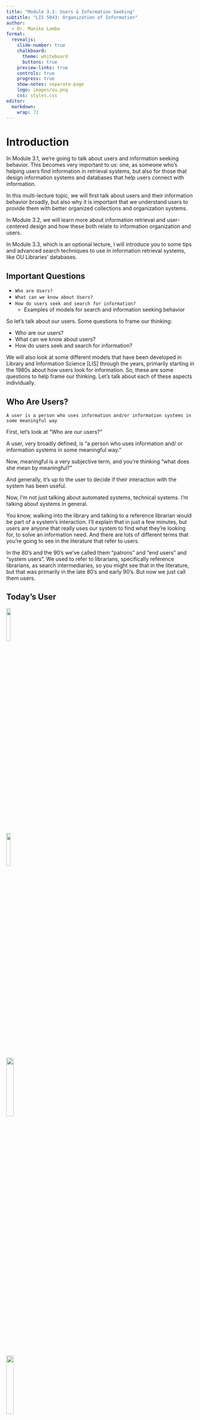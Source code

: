 ```yaml
---
title: "Module 3.1: Users & Information Seeking"
subtitle: "LIS 5043: Organization of Information"
author: 
  - Dr. Manika Lamba
format:
  revealjs: 
    slide-number: true
    chalkboard: 
      theme: whiteboard
      buttons: true
    preview-links: true
    controls: true
    progress: true
    show-notes: separate-page
    logo: images/ou.png
    css: styles.css
editor: 
  markdown: 
    wrap: 72
---
```


# Introduction

::: notes
In Module 3.1, we're going to talk about users and information seeking
behavior. This becomes very important to us: one, as someone who's
helping users find information in retrieval systems, but also for those
that design information systems and databases that help users connect
with information.

In this multi-lecture topic, we will first talk about users and their
information behavior broadly, but also why it is important that we
understand users to provide them with better organized collections and
organization systems.

In Module 3.2, we will learn more about information retrieval and
user-centered design and how these both relate to information
organization and users.

In Module 3.3, which is an optional lecture, I will introduce you to
some tips and advanced search techniques to use in information retrieval
systems, like OU Libraries' databases.
:::

## Important Questions

-   `Who are Users?`
-   `What can we know about Users?`
-   `How do users seek and search for information?`
    -   Examples of models for search and information seeking behavior

::: notes
So let's talk about our users. Some questions to frame our thinking:

-   Who are our users?
-   What can we know about users?
-   How do users seek and search for information?

We will also look at some different models that have been developed in
Library and Information Science \[LIS\] through the years, primarily
starting in the 1980s about how users look for information. So, these
are some questions to help frame our thinking. Let's talk about each of
these aspects individually.
:::

## Who Are Users?

`A user is a person who uses information and/or information systems in some meaningful way`

::: notes
First, let's look at "Who are our users?"

A user, very broadly defined, is "a person who uses information and/ or
information systems in some meaningful way."

Now, meaningful is a very subjective term, and you're thinking "what
does she mean by meaningful?"

And generally, it's up to the user to decide if their interaction with
the system has been useful.

Now, I'm not just talking about automated systems, technical systems.
I'm talking about systems in general.

You know, walking into the library and talking to a reference librarian
would be part of a system's interaction. I'll explain that in just a few
minutes, but users are anyone that really uses our system to find what
they're looking for, to solve an information need. And there are lots of
different terms that you're going to see in the literature that refer to
users.

In the 80's and the 90's we've called them "patrons" and "end users" and
"system users". We used to refer to librarians, specifically reference
librarians, as search intermediaries, so you might see that in the
literature, but that was primarily in the late 80's and early 90's. But
now we just call them users.
:::

## Today's User {.smaller}

::: {layout-ncol="4"}
![](images/user.jpg){width="15%"}

![](images/user1.jpg){width="15%"}

![](images/user3.jpg){width="20%"}

![](images/user4.jpg){width="20%"}
:::

::: notes
Okay, so who exactly is today's user?

I've given you some pictures on this slide to think through what a user
or who a user is, but one thing that you'll notice, of course, is that
there is either a computerized or virtual or a print based technology in
place in each of these pictures.

You will notice, computers, much of what you would see in most of the
libraries today with various different people of different genders or
ages accessing the Internet or using computer systems within their
library context.

You also have to think about users in terms of age groups. We have young
users that are interacting with and adapting technology in ways that we
did not anticipate, which is very exciting for us as library and
information professionals, but it's also very challenging because we now
have to think about how do we engage with the users and help them become
better information consumers as well as creators of information.

And we cannot forget that people still like to browse our libraries.
People traditionally are used to going through the stacks, finding
something they like and then looking at the books around the book to
determine if there's something else that they find of interest or that's
related to their information need. So, classification systems are still
very relevant in libraries. That's not to say that the systems in place
are the best systems or the most user-friendly systems for this new
generation of user, but they do still support users in very important
ways.

A really interesting dimension of users, and this came about, of course,
with the Internet and more social ways of sharing information or
participating in online communities, is what is being called "citizen
science".

Also, we have very wired individuals as users today where a user is
connected to internet 24/7. These users are using different tools like
smartphones or tablets in ways that allow them to access information but
also to share and create information and engage in different practices
with other users. These are all dimensions of users we as information
professionals have to think about.
:::

## Model of Today's User

> [*Work in Progress?!*]{style="color: blue;"}

::: notes
So, when we think about today's users, it's really difficult to model
the user today because of all the different technology that they
interact with on a daily basis and all the different resources they have
available to them at their fingertips.

So, let's think about the user as a "work in progress" as we work
through this lecture on users and information behavior.
:::

## Some More Vocabulary

-   `Information`: any difference you perceive in your environment or
    within yourself
-   `Information need`: recognition that your knowledge is inadequate to
    satisfy a goal you have
-   `Information seeking`: conscious effort to acquire information in
    response to a need or gap in your knowledge
-   `Information behavior`: information seeking, as well as other
    unintentional or passive behaviors, or other purposive behaviors
    such as avoiding information

::: notes
Some other vocabulary that might be useful for understanding this
dimension of information seeking and organization of information.

In this program you will read lots of definitions of **information**.
One definition I find particularly useful is: *information is any
difference you perceive in your environment or within yourself*.

So, we can think of information in lots of different ways. We can think
of it as a cognitive change that comes about when we learn something new
or we encounter some new piece of information. We can think of
"information-as-thing," or as physical objects actually being thought of
as information bearing Or having the ability to inform us in some way.
So, there are lots of different ways we can think of information.

**Information need** then is that recognition that you have that your
knowledge is somewhat inadequate in a particular area and you need to
find something else out in order to satisfy a goal that you have. For
example, if you want to learn about designing webpages, you're probably
going to go to a class, or you're going to find a book that will help
you with this, or you might even go on the web and find different
information. But you're going to access systems, resources, in order to
find information to solve your information problem.

Another term is **information seeking**, and this is a conscious effort
to acquire information in response to a need or gap in your knowledge.
Think about your daily activities. Many of you probably got up this
morning, turned on a computer or tablet, turned on the television,
listened to the news, got information about the weather, so you could
decide what you're going to wear today or if you need an umbrella. You
probably have talked on the phone to someone today. At different points
during your day, you have been encountering or accessing different
systems to find information.

**Information behavior**, then, is kind of this overall umbrella of
information seeking as well as other unintentional or passive behaviors
or other purposeful behaviors related to seeking (or not seeking)
information, such as avoiding information.

Now, how many of you have heard of cognitive dissonance? It comes from
cognitive science. Cognitive dissonance is where you avoid information
that you know is going to change something that you've already made a
decision about or something that you've already done and you don't
really want to encounter that information because you know it's going to
make you feel bad about your decision. That's just one way of looking at
it. So, for example, you've just made a major purchase, like you bought
a new car. And then you get on the website or you hear consumer reports
or something telling you how bad that car is and that you really
shouldn't have bought it in the first place, and that's the idea of
avoiding information.

Also, it's interesting in our field because of what we call the
information glut, or the information overload. That people purposely
filter our information sources in their lives because they don't want to
be overwhelmed with all this different kinds of information. For
instance, I don't turn on the news before 8:00 because I don't want to
know what's going on until I'm ready for it.

But that's one way in which we avoid information. Turning off the radio
while you're driving, things like that. When we look at information
behavior, we look at not just purposeful information seeking, but we
look at avoidance activities as well.

So, it's a really interesting area of our field that tells us a lot
about people and how our information can be represented for them in
order to effect access to that information.

So, what do we need to know about the people we call our users?
:::

## What do We Need to Know?

-   `Demographics`
-   `Types & Levels of Knowledge`
-   `Information-Seeking Situations`

::: notes
Well, there are certain things we can know, and there are certain things
we can make some generalizations about, such as demographics, types and
levels of knowledge, and information seeking situations. Let's address
each of these separately.
:::

## Demographics

-   `Age`
-   `Gender`
-   `Education`
-   `Occupation`
-   `Culture` *(values, language, ethnicity)*

::: notes
**Age** is one way that we can get a good picture about a user group.
And we can characterize age in many different ways. Our society has
created these frameworks in order for us to do so. We can think about
age in terms of K-5, K-12, young adult, adult, senior citizen, children.
We put all these different labels on it. So, that's one way in which we
can get a handle on one characteristic of our user group.

Also, **gender**, are they primarily males and females? In earlier
studies of computer adoption studies this demographic was a real factor.
It's not as much today as it used to be, but again there are still
studies that show that males are heavier users of different kinds of
information technology than females are, but that's shifting.

What's really interesting about some of our studies today with gender is
that we're seeing that particularly in the web and in the internet
environment is that we have different uses -- that each gender has a
different use. Females tend to use more of the communicative aspects of
the web and internet than males. And males generally -- and I don't like
to generalize, but studies have shown this -- are more into the
information gathering and gaming and more of the high tech applications.

So it's kind of interesting what we can tell about a user population
based on the different variables. But this is shifting constantly.

**Education** can tell us a lot about a user group. It tells us about
their potential knowledge, about their subject and domain expertise; it
tells us about potential uses they might have for that information that
they're looking for. So, education level can tell us quite a bit.

**Occupation** is the same. If we know that someone is an engineer or
chemist or a contractor or a builder, they're going to have a different
knowledge base potentially. And so it's interesting to be able to tell
what their occupation is because that again will tell us something again
about what they're going to be looking for, what kind of resources would
be useful for them.

**Culture** is a little bit of a grayer area. But it does tell us a
little bit about values and ethnicity and ethnic choices that people
make. But also language. Especially if you're designing a system. You
need to know what kind of language or what languages your users need in
order to access your system. Is it a multilingual system? Do you have a
very heavy multilingual population, and how do we adapt that within the
system environment? So, even language can be a very important variable
to know about our users. We have a sparsity of studies related to
cultural aspects of information behavior and users.
:::

# Types and Levels of Knowledge

Allen (1991)

-   `World Knowledge`
-   `System Knowledge`
-   `Task Knowledge`
-   `Domain Knowledge`

::: notes
The second set of information that we can know about our users is what
we call "types and levels of knowledge":

-   world knowledge
-   system knowledge
-   task knowledge
-   domain knowledge

And others have expanded on this idea as well. So, let's break them each
down.
:::

## 1. World Knowledge

-   `World View, Perception of Self`

-   `Affects Self-Confidence`

::: notes
Now, we can look at them separately, but you can also see the
connections and the overlap between all these types of levels of
knowledge.

For example, **world knowledge** is a user's perception of themself and
the role that they play in the world -- in their own world. And it's
really a combination of the other three knowledge rolled into one. This
is kind of from a constructivist learning point of view -- that you
build or construct your own world based upon what you encounter, what's
in your society, and that frames and shapes your perception of yourself
and the role that you play.

Why this is important to us is that it will affect a user's
self-confidence when they're working with a particular system, when
they're looking for information, when they're coming to the reference
desk and asking questions. So, somebody with high world knowledge,
someone who has traveled a lot, someone who has a real broad view of the
world and different pieces of the world, and has a good sense of how
they *fit* in the world, is probably a more confident user of
information and information sources.
:::

## 2. System Knowledge

-   `Understanding of Information Environment`

> Information systems at some level (e.g. cultural, institutional,
> technical, interpersonal)

-   `Affects Skills and Expections`

::: notes
The second type of knowledge is a little bit more complex. This is
**system knowledge**, and this has been expanded upon by many people in
our field.

For example, Allen defines it as the understanding a user has of an
information environment. And this can mean many different things. This
can be an information system at any level -- not just a technical level.
It can be a cultural level -- how their community system works. Who do
you call if you need to find out if they're picking up your garbage on a
holiday? That's an example of your cultural system. An institutional
system would be something you know, "Who do I call if someone's put a
lock on my car wheel, so I can go home?" But you have to understand how
that institutional system might work.

Technical is related to knowledge of how the technical system works,
such as, "How does this database work? What can I do to make my search
effective?"

Interpersonal systems are your personal network. Who do you call if you
need a recipe for coffee cake? So, your own personal network, your
friends, your family, your colleagues.

Your understanding of system knowledge affects your skills and your
expectations when you're using different systems.

Okay, now let's expand this even further.
:::

## 2. System Knowledge (Cont.)

-   Conceptual knowledge of the information retrieval process - -
    *translating a need into a query*

-   Semantic knowledge of how to implement a query in a given system - -
    *the how and when to use the system features*

-   Technical skills in executing the query (Borgman, 1996)
    -   basic computing skills
    -   syntatic knowledge of query entry and how search statements,
        systems work 

::: notes
System knowledge includes many different aspects.

We can think of it as conceptual knowledge, we can think of it as
semantic knowledge, and we can think of it as technical skills. These
ideas were introduced by Christine Borgman in 1996 and they still hold
true today. Let's define each.

**Conceptual knowledge** is your understanding of an information
retrieval process -- translating your need into a query and eventually
implementing into a system.

**Semantic knowledge** is your understanding about how to implement a
query into a specific system -- or how do you input your query into a
given system. And how and when to use different system features.

For example, technical skills in inputting the query: your basic
computing skills, the syntax that you need in order to actually enter it
into the search box. Now, today we have it a little easier; we don't
have to use any command line searching. We don't have to put into our
OPACS anymore "A:\\" (A colon backslash) and then the author's last
name. And in most system's we don't even need to know if we need to
enter the last name, first name anymore. We've gotten very spoiled in
that way. But there are still a lot of systems out there that you really
have to know the syntax in order to enter a query to make the system
understand it.
:::

## 2.1 Conceptual Knowledge {.smaller}

- Going from the vaguely-felt need...
  - To the query formulation
      - verbally expressed
      - written or typed
      
- Query is formulated in terms of the... (Buckland, 1991)
  - Content *(words, numbers, symbols)*
  - Information Entities *(documents, objects)*
  - "Information as Thing" *(container of information)* 

- Successful query = translation of intended meaning into search terms

::: notes
Let's look at **conceptual knowledge**. Going from a vaguely felt need,
where we start to realize that we need some information about this
particular
topic
and "how can I find that information" to the idea of expressing that
query, either verbally where you go and ask somebody.

You ask a reference
librarian, call someone on the phone, text somebody on your phone, or type it
into a search engine, type it into a database, type it into an OPAC. We then
have to
understand how to formulate that query within our system. We
have to
be able to take our actual query and put it into terms that would be useful and
meaningful to either a human or a computerized system. 

And oftentimes, I'm
sure as you'll learn in 5053, your user doesn't really know what they want
when they come to talk to you. When they ask you a question at a reference
desk, they'll give you a
really big
, broad question, when they really need this
other subset of that actual query. After many years at a reference desk, I can
tell you, you get everything from A
-
Z. 

And oftentimes, you start very broadly
and eventually you drill down to what they need. But again, a user often
has to
go through that same process when they're seeking information.
:::

## 2.2 Semantic Knowledge

- `How to Implement a Query in the System`
- `How the System is Structured` *(file system used)*
- `Action` *(find, select, scan, browse)*
- `Access Points or Field Tags` *(author, title, subject)*
- `Search Terms` *(search functions of systesm: Boolean, Keyword)*
- `How the Search Results are Displayed`

::: notes
**Semantic knowledge** is again how to implement a query into a system. You have to know how that system is structured - what kinds of fields are in that system, what fields are searchable within a system, and the kinds of information that they would hold within those fields. 

You
have to
know the different actions
that are possible such as which fields are searchable and how to limit your
query to specific field(s) in the system you are using. Other aspects include, for
example, how we enter our search terms. What terms work, and as I said earlier,
what kind of functions are possible in the system? Do you have to use an AND
or a NOT Boolean string in order to make your search work, or can you just do
fielded
searching? Or if you're in a search engine, do you just put a couple of
terms into the magical box and see what you get?

You also
have to
know how the search results are displayed, and it's not as
difficult in some of the systems today, but remember in older systems, we had
all those function keys across the top? And if you hit F1, you could print. If you
hit F3, you could get a full
-
screen preview. Things like that. Our users again are
a little more spoiled than when we were learning different systems, but still,
they
have to
understand the different functionalities of a system. And if the
system isn't well
-
designed
-
if the navigation is difficult, or there are a lot of
necessary or unnecessary features that are not easily accessible
-
then our users
are also not going to be able to use our systems.
:::

## 2.3 Technical Skills

- We MUST not take for granted that all users know how to use computers
- How the computer operates
- Syntax of entering search commands
- Commands to manipulate system (Borgman, 1996)
    - control search
    - display formats
    - control output of results


::: notes
Technical skills - is the second aspect of System Knowledge.

We cannot take for granted that all our users know how to use computers.
Even in today's very highly wired web environment. Not all our users are
online. And not
all of
our users are proficient searchers. We, then, can't take
for granted some of the basic functions of a computer, such as how a keyboard
works.

Have you all heard the tech support story about the person that calls up and
says, "Well, it says to hit the 'any key,' but I can't find it on my keyboard.
Where's 'any key'?" We still get stories like that. Or the one where the
people were so happy because their new computer came with a cup holder
-
the CD drive? Thought it was for holding cups? Or even the one about the
mouse, where they tried to access their computer by pointing their mouse at
the screen? Or putting it down on the floor like a presser foot for a sewing
machine? 

These are true stories, and we still get them. 

So, we can't make
assumptions that everyone understands how to use our systems. 

Users base
their use of systems on previous experience they have had. For example, an
older user may be familiar with a presser foot when she used a sewing machine
so her mental model of how to use the mouse may be based on this prior
experience.

And as you all know, when you're learing new databases, you first
have to
navigate a
little bit. You
have to
look and see which kinds of fields are searchable, if it includes
Boolean searches or not, if there's any kind of proximity operators you can use to
make your queries more precise. 

Everyone
has to
go through the same kind of process
whenever you start using a new system. So, they may not understand how the
computer itself works, they may not know how to enter the query, and they may not
know the different commands to make the system do what they need.

And, honestly, even though these are
really interesting
, fun stories, we also need to
remember that our users don't have the background that we all do. They're not all
from a library science program, where this is what we learn. This is what we're here
for, is to learn how to connect our users with information.
:::

## 3. Task Knowledge

- `Understanding of Information Problem and Use`
- `Affects Motivation and Goals`

:::notes
The third type of knowledge is what we call **"task knowledge,"** and this is one
of the primary areas after domain knowledge that's
really essential
to know
about your users.

Task knowledge is an understanding a person has of their information problem
and use
-
how well your users understand what they need, what they're
looking for and how well they understand the kind of resources they might
need to use to find that information.

So, if we say that a user has high task knowledge, that means that they
understand very well what the query is that they have. 

They want to wallpaper
their kitchen, so they know that they want
some kind of book
that tells them
about home decoration. That's a really pretty good understanding of their task.

But say that they need to know about the ordinances in your city if they want
to build a house with a pitched roof. Where do you go for that kind of
information? To the city ordinances, or your planning department, but this is
not the kind of information every user will know.

But your users
have to
have a good understanding of the task itself and the
kind of resources that they need to answer that query. And they also need to
know how well your
collection
can help them answer that query. And this really affects our user's motivation and goal.  If they can't easily figure out what they
need, oftentimes, they will not go any further. They will leave the library or library
website unsatisfied and go to another source, such as a search engine.
:::

## 4. Domain Knowledge

- `Understanding of Topic and Topic Organization`
- `Affects Ability to Exploit Language and Association`


:::notes
The last area, and this is probably the most important, of the four types of
knowledge, is called **"domain knowledge."** This is our user's understanding of
the topic and the topic organization or the discipline of the topic and how that
discipline is structured. So, for example, if you're an undergraduate chemistry
student, how well at that point do you understand the discipline of chemistry?
Probably you have a
fairly basic
understanding, but not at the same level as
your professor or not at the same level as graduate students in the discipline.

This type of knowledge is important for us to know because if a user has a low
or a high domain knowledge, it gives us an understanding of their ability or
facility to use the language of that discipline. And when we're creating
representations, we would
make a decision
to use very specific terminology or
to use more general terminology based upon what we understand about their
domain knowledge. 

So, for example, if we're working with, again, a chemistry
database, we're assuming that our users are individuals that are in a program
of chemistry
-
they're either students or faculty
-
and we have varying levels
of domain knowledge. The students probably have a low to moderate level of
domain knowledge, whereas the faculty would probably have a higher level.
:::

## Example

`Collection`: Law Firm Library

`Demographics`: First Yer Law Clerks

`Information-Seeking Situations`: State Statute on Environmental Easements

`Types and Levels of Knowledge`: World, System, Task, Domain

:::notes
Here's an example on how we can apply what we've just been talking about.

Our collection is a law firm library. The demographics, we have first year law
clerks, so they've probably been to law school for one year. They're beginning
to know the language of their discipline; they're beginning to know how to
conduct research in the areas. They've probably taken at least one legal
research class. They're beginning to understand how to find information for
their
particular information
needs.

Our situation here is that they need to find information on a state statute on
what are called environmental easements, which is a law that tells you, for
example, can you have a pitched roof, or how close can you build to the water
on a beach. An easement is a stipulation of ownership and ownership building
rights in a particular tract of land, whether you own it, or if the government
owns it.

So, this is our situation. We have the law clerks; they probably have a pretty
good idea of how to go about finding out this information. They probably have
a probably moderate domain knowledge
-
moderate to low. Their system
knowledge will vary depending upon the systems they have used. And their
task knowledge is probably moderate to low at this point because they may not even know what an environmental easement is at that stage in their education, but
again it may vary as well.

Now, if we take the same situation and we put it in a
public library
, our users are
going to change. We're probably not going to have law clerks; we're going to have a
person who wants to build on the beach. And they need to know how close they're
allowed to build close to the dunes, for example. They're probably not going to have a
clue what an environmental easement is or even what a state statute is
-
very possible.
And
so
their task knowledge is going to be lower, their domain knowledge is going to
be lower, system knowledge depends on their experience, but all of those are going to
affect how they go about looking for information, the questions they ask you, the
resources they access and how they interact with different systems.


Okay, so can you see how those types and levels of knowledge and demographics can
change what we need to provide in terms of access? 

In a library - a public library - our records-
our representations -
are probably going to be at a very general level. We're
going to have one card in our catalog that represents our set of state statues if we're
fortunate enough to have them in a public library, which will have very general
subject headings. Now, in a law firm library, we're probably going to have a
breakdown of the different volumes of the state statute set that tells us what's in each
individual volume. But the language in our law firm collection is going to be at a
higher level of what we call of specificity
-
more specific terminology in use
-
than
what we might see in a public library.

So, the choices we make when we're designing
and creating representations will be different depending upon the environment,
depending upon the users, and their four types and levels of knowledge. That's why
types and levels of knowledge are so important to your understanding of organizing
information.
:::

## How Do User Seek and Search for Information?

- Users are motivated to seek information in a given situation to:
      - `answer a question`
      - `solve a problem`
      - `complete a task`
      - `learn about a subject`
      - `verify a fact`
      
:::notes
Alright, now let's talk about our next framing question: How do users seek and search for information?

As I've mentioned, there
are lots of different models that we've developed, as we've looked at
information seeking from lots of different perspectives. 

Users are motivated
for many different reasons to seek information: 

  - to answer a question;
  - to solve a
problem;
  - to complete a task;
  - to learn about a subject;
  - to verify a fact; and 

many
others I'm sure that you can think of!
:::

## How Do Users Seek & Search for Information?

- Two Situational Levels
  1. `Information Seeking`
    - Broad context involving any or all systems or sources accessed
  2. `Information Searching`
    - Narrow context involving interaction with specific system or source
    
    
:::notes
We can look at this also from two situational levels: (i) **information seeking**
and
(ii) **information searching**. And oftentimes in the literature, these two get used
interchangeably, but they're
really not
the same.

**Information seeking**
is kind of a broader context where we look at an
individual's entire information seeking activities
-
from all the different systems
that they use, from the beginning of their search to the end of their search and
the use of the information. That would be seeking.

**Searching**
is a
more narrow
context where we look at one specific interaction
with
either a
human system, a computerized system, any of those other forms
of systems that we discussed earlier. So, information seeking is a broader
context; information search is where we're looking at a specific narrow
situation.
:::

## What is Information Seeking?

It refers to the [user's process for obtaining information]{style="color: blue;"}, from recognition of an information need through use of information to resolve the information need.

:::notes
So, what is information seeking? Let's go back to that idea.

The information seeking is the whole process of user 
recognizing their information need --
that they
have a gap in their knowledge, to obtaining the information itself --
 that they need to know something about a
particular topic through the use of
different systems. 
:::

## Information Seeking: Assumptions

Common assumptions about information seeking in LIS are that the process is:

1. `Purposeful`
2. `Cognitive`
3. `Contextual`
4. `Value-Based`
5. `Dynamic`

:::notes
Now in our field, as well as other fields, we've made some different
assumptions about information seeking and the process itself
-
that it's
purposeful
(that we're always looking for information for a purpose). 

Now,
we're changing our idea about this because of the web. A lot of people just get
online and surf around.
And actually, we've
always been not just for a specific
purpose when we look for information. You go to the
library
and you just
browse the 'new book' shelf. You want to see what's been published. You're
not necessarily looking for
anything in particular
. Maybe the purpose is to find
something to read, but it's not necessarily linked to a specific information
need.

We've also assumed that it's a
*cognitive activity*
-
that we're always learning
as we encounter information.

That it's
*contextual*
and that your need will change depending on the different
context.

And actually, that
it's very
*dynamic*. That as you learn more about a particular
subject when you're searching, your need will change because you might
because more focused, or you might become even broader. You might go to a particular library OPAC looking for a particular subject and then you find other
subjects that are really
interesting
and you go off on more of a non
-
focused track. Or
you find a sub
-
piece of that topic, and that is really where you want to focus. So, your
need is changing as well as you go into the information seeking process.

And
*context*
is important because that will impact the way that you make decisions.

For example, if you need to do some research for your research paper and it's due in
three months, right now you'll use the web, you'll maybe use an OPAC. You might
even interlibrary loan something
-
a novel idea. You can still do that. But say you have
three days to get your paper in, you're going to go to the web, you're going to access
anything you can quickly access, you're not going to interlibrary loan
-
you don't have
time for it now
-
and you're probably going to take anything that is related to the topic
that you're working on. 

Your idea of what's relevant or useful to you changes
because of the context!
:::

## Information Seeking & Searching: Models {.smaller}

- `Motivation`: [why users seek information, their information needs]{style="color: orange;"}
  - Dervin's Sense-Making
  - Belkin's Anomalous State of Knowledge

- `Situation`: [how users seek information]{style="color: orange;"}
  - Kuhlthau's Information Search Process

- `Resources`: [how users use resources/tools]{style="color: orange;"}
  - Mann's Library Research Models
  
- `Interaction`: [how users interact with information systems and the process(es) they use]{style="color: orange;"}


:::notes
We've also framed information seeking through four basic different
frameworks: *motivation, situation, resources, and interaction*.

For example,
*motivational models*
look at why users seek information. And
what are their information needs. And how does this make each information
seeking situation different? The two most prominent models in this area are
Dervin's
sense
-
making model and Belkin's anomalous state of knowledge
(ASK).

Dervin's
sense
-
making model is one that's primarily a constructivist point of
view, where, and
also
it's been referred to as kind of a 'Star Wars point of
view,' in that she says that as we move through the world in our daily lives and
we encounter different stimulus from different environments, we have a
cognitive shift where we learn something new about the
particular topic
or our
world around us.

And when we're seeking information, we then
have to
be
able to make sense of that information and fit it into our cognitive frameworks.
And once we can do that, then it becomes useful to us. But again, when is that
point? And what do we have to do to get there? Her model's a lot more
complex than that, and it's really a very interesting model to study. But again,
it's more of a constructivist point of view, where we learn from and construct
new realities for ourselves based upon the information we encounter in our
daily lives.

Belkin's anomalous state of knowledge, or the ASK model, is where we perceive
some 'gap' in our knowledge
-
base and we look for information, we use different
systems in order to fill that gap. It's a little bit more straightforward, but it's more of a
process model from, again, where we recognize we have a gap and everything we do
in the meantime is to find the information. Now, Belkin and
Dervin
have studied
various different
populations, primarily adults, and their models, again, reveal
different patterns and information to us about how users look for information, the
different kinds of sources they use, and how they interact with different systems.

*Situational models*
look at how users seek information. What do they
actually do
?
Kuhlthau's
model, one of the most
well known
situational models, has
*affective*
variables to it as well. Her research has primarily been with middle and high school
students.

We also have
*resource models*. Thomas Mann who was the Librarian of the Library of
Congress developed these models through watching people over the years and
interacting with different people.

We have also
*interaction models*
-
how users interact with information systems. For
example, "how we use a particular database, how we use the web, or what systems do
we actually use when we go to look for information."

It is important to remember that each of these different frameworks and models has
been developed through the years with different groups of users
-
from adults to
children to elderly, to what we call 'naive users' to more
experienced users, to web users, to database users, to OPAC users. 

We've put lots of
different labels on our user
-
groups, but we've developed these models on about forty
years of research now in
various different
aspects of our field.
:::

## Kuhlthau's ISP Model

`Task Initiation: Recognize Information Need`

1. [Topic Selection]{style="color: orange;"}: identify general topic
2. [Prefocus Formulation]{style="color: orange;"}: investigate information on general topic
3. [Focus Formulation]{style="color: orange;"}: decide on narrower topic 
4. [Information Collection]{style="color: orange;"}: gather information on narrower topic
5. [Search Closure]{style="color: orange;"}: complete the search
6. [Use of Information]{style="color: orange;"}: making use of information


:::notes
Kuhlthau's
model, for example, is probably the most well
-
known and the most
well
-
used in our field. She has kind of a somewhat linear approach, where we
have a topic selection at the beginning, where you identify a general
topic. Remember
most of her research was with middle
-
and high
-
school
students. The youth are looking for information for a research project or a
research paper. 

The first stage is topic selection. 

The second stage is called
'prefocus formulation' where the users do some investigation on the general
topic. They start looking at databases and encyclopedias. They start looking in
their card catalogs to find information in their libraries about that topic
-
or now
online.

The third stage is what
Kuhlthau
calls 'focus formulation,' where users decide
on a narrower topic from that general topic that they started from.
Kuhlthau
links users' affective states to each of these different stages
-
affective meaning
different emotional responses or feelings at the time of topic selection. At the
time of topic selection, they're a little anxious. And at the
prefocus
formulation
they're getting even a little bit more anxious because they're starting to look
for information, they
have to
identify resources, they
have to
use different
systems. And at the point of focus formulation users are starting to level off
again and feeling more comfortable.

Now, why that's important for us is because it tells us as reference librarians where we
should intervene, or what
Kuhlthau
calls the 'zone of intervention.' Should we let
users continue to look around for themselves for a while and then come and
questions? Or should we go and say, "Can I help you with this?"
Kuhlthau
says to
probably wait until between stages
two and three, somewhere during these stages is
what she calls the 'zone of intervention.' During the zone of intervention, that's when
you should jump in and say, "Maybe I can help you with this different system," or
"This resource might be better for you."

Step four is where users collect the information.
They've decided on a narrower topic,
they've explored some different systems, some different resources, and they start
gathering some information on that narrower topic.

Step five is the search closure where users complete their search, and finally, the last
step that
Kuhlthaus
has recently added, when users
use
the information.

Now, this model appears to be linear, but at any point, you can go back through the
stages. If you get to stage two and you don't like this general topic, so you might
propose a whole completely new topic and start over again. 

Or you might get to three
and you're not quite happy with that narrow topic, so you go back and explore the
general topic some more. 

So, again, it's not necessarily a linear process. But what
she's primarily famous for, and especially in this model, is this whole process, but also
the affective states of the individual and when we should
actually intervene.
:::

## Mann's Library Research Models {.smaller}

`These are models for library searching, or how people (end-users and/or professionals) use resources and tools to find information`

- Search options based on organization of information in libraries
- Importance of models in concealing/revealing search options/indexing system
- Applicability of models in any subject area, language, format

:::notes
Mann has developed some
really interesting
models. He's looked at different
search options that we've developed based on how we organize information.
Also, his models show the importance of our library systems in revealing or
concealing different pieces of information to our users. How much can they
tell
about our resources by looking at a bibliographic record? How useful is
that? Do they
actually use
our pathfinders and our finding aids?

He's also developed some different models, like for example, a specific subject
or discipline model. Mann has looked longitudinally at how different
disciplines look for information. For example, Social scientists do what's
called 'citation checking or chasing' where you find a
really good
article and
then you go and look at the citations in the back and then you start chasing
those down. People in the hard sciences, like say chemistry and physics, they
call their colleagues before they do any research in our systems. They'll
actually network
before they'll use a library database or to your library
catalog.

So, through the years Mann developed these different models from observing
and working with people in reference situations.

The traditional library science model is one model that Mann examined how people use different tools we've developed such as our classification schemes, or
controlled vocabulary or subject headings within library catalogs, but also how people
use bibliographies and indexes.
:::

## Research Models

`Examples: Mann's Library Research Models` (just a few, there are many others!)

- Specific Subject or Discipline Model
- Traditional Library Science Model
  - Classification, controlled-vocabulary catalog, published bibliographies and indexes
- Actual-Practice Model
- Principle of Least Effort

:::notes
Mann's Actual practice model is a generic model of "What do people really do
when they look for information in, say, the Library of Congress?" Do they ask
reference librarians first? Do they go to the OPAC first; do they go to a finding
aid? So, he's examining a user's process rather than lumping them into a
group like we saw in some of the earlier models.


The last one isn't Mann's model. We attribute it to
Zipf
. It's the 'principle of
least effort,' but Mann has developed this model further. This is the idea that
people will go to the least amount of effort to find what they need. How many
of us are guilty of that? At some point or another we all just want the
information right now, right quick, and the web makes it even easier for us to
do this. We can also apply this model to the Web. It's very interesting in early
retrieval research, we knew that people would probably access the first fifty
hits when they searched our OPACs, and believe it or not, that still carries into
the web. Most people don't go beyond the first fifty hits when they find results
on the search page.

So, these again are just some ideas of the different models we've developed
through the years.
:::


## 






